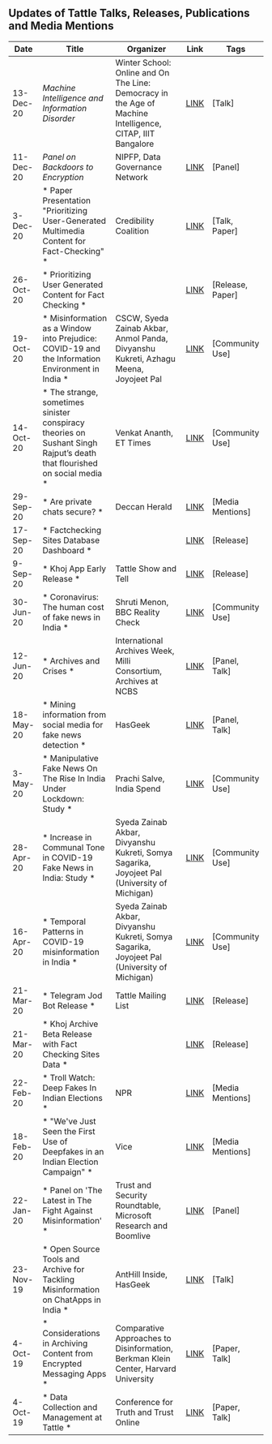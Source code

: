 ## Updates of Tattle Talks, Releases, Publications and Media Mentions

| Date           | Title                                             | Organizer             |  Link      | Tags                |
|----------------|---------------------------------------------------|-----------------------|------------|---------------------|
|13-Dec-20	|  *Machine Intelligence and Information Disorder* |	Winter School: Online and On The Line: Democracy in the Age of Machine Intelligence,	CITAP, IIIT Bangalore	|	[LINK](http://citapp.iiitb.ac.in/online-and-on-the-line-democracy-in-the-age-of-machine-intelligence/)	|	[Talk]	|
|11-Dec-20	|  *Panel on Backdoors to Encryption* |		NIPFP, Data Governance Network	|	[LINK](https://twitter.com/DataGovNetwork/status/1335833999944470528)	|	[Panel]	|
|	3-Dec-20	|*	Paper Presentation "Prioritizing User-Generated Multimedia Content for Fact-Checking"	*|		Credibility Coalition	|	[LINK]()	|	[Talk, Paper]	|
|	26-Oct-20	|*	Prioritizing User Generated Content for Fact Checking	*|			|	[LINK](https://arxiv.org/abs/2010.13387)	|	[Release, Paper]	|
|	19-Oct-20	|*	Misinformation as a Window into Prejudice: COVID-19 and the Information Environment in India	*|	CSCW, 	Syeda Zainab Akbar, Anmol Panda, Divyanshu Kukreti, Azhagu Meena, Joyojeet Pal	|	[LINK](https://www.microsoft.com/en-us/research/publication/misinformation-as-a-window-into-prejudice-covid-19-and-the-information-environment-in-india/)	|	[Community Use]	|
|	14-Oct-20	|*	The strange, sometimes sinister conspiracy theories on Sushant Singh Rajput’s death that flourished on social media	*|		Venkat Ananth, ET Times	|	[LINK](https://economictimes.indiatimes.com/tech/internet/the-strange-sometimes-sinister-conspiracy-theories-on-sushant-singh-rajputs-death-that-flourished-on-social-media/articleshow/78636570.cms)	|	[Community Use]	|
|	29-Sep-20	|*	Are private chats secure?	*|		Deccan Herald	|	[LINK]( https://www.deccanherald.com/metrolife/metrolife-your-bond-with-bengaluru/are-private-chats-secure-894999.html)	|	[Media Mentions]	|
|	17-Sep-20	|*	Factchecking Sites Database Dashboard	*|			|	[LINK](https://services.tattle.co.in/khoj/dashboard)	|	[Release]	|
|	9-Sep-20	|*	Khoj App Early Release	*|	Tattle Show and Tell		|	[LINK](https://twitter.com/tattlemade/status/1301468876077543425)	|	[Release]	|
|	30-Jun-20	|*	Coronavirus: The human cost of fake news in India	*|		 Shruti Menon, BBC Reality Check	|	[LINK](https://www.bbc.com/news/world-asia-india-53165436)	|	[Community Use]	|
|	12-Jun-20	|*	Archives and Crises	*|	International Archives Week,	Milli Consortium, Archives at NCBS	|	[LINK](https://www.youtube.com/watch?v=mtIaD-AvG_U)	|	[Panel, Talk]	|
|	18-May-20	|*	Mining information from social media for fake news detection	*|		HasGeek	|	[LINK](https://hasgeek.com/fifthelephant/mining-information-from-social-media-for-fake-news-detection/)	|	[Panel, Talk]	|
|	3-May-20	|*	Manipulative Fake News On The Rise In India Under Lockdown: Study	*|		Prachi Salve, India Spend	|	[LINK](https://www.indiaspend.com/manipulative-fake-news-on-the-rise-in-india-under-lockdown-study/)	|	[Community Use]	|
|	28-Apr-20	|*	Increase in Communal Tone in COVID-19 Fake News in India: Study	*|		Syeda Zainab Akbar, Divyanshu Kukreti, Somya Sagarika, Joyojeet Pal (University of Michigan)	|	[LINK](https://www.thequint.com/news/webqoof/increase-in-communal-tone-in-covid-19-fake-news-in-india-study)	|	[Community Use]	|
|	16-Apr-20	|*	Temporal Patterns in COVID-19 misinformation in India	*|		Syeda Zainab Akbar, Divyanshu Kukreti, Somya Sagarika, Joyojeet Pal (University of Michigan)	|	[LINK](http://joyojeet.people.si.umich.edu/temporal-patterns-in-covid-19-misinformation-in-india/)	|	[Community Use]	|
|	21-Mar-20	|*	Telegram Jod Bot Release	*|	Tattle Mailing List		|	[LINK](https://us19.campaign-archive.com/?e=&u=a9af83af1f247ecc04f50ad46&id=56f054864d)	|	[Release]	|
|	21-Mar-20	|*	Khoj Archive Beta Release with Fact Checking Sites Data	*|			|	[LINK](https://services.tattle.co.in/khoj/)	|	[Release]	|
|	22-Feb-20	|*	Troll Watch: Deep Fakes In Indian Elections	*|		NPR	|	[LINK](https://www.npr.org/2020/02/22/808536082/troll-watch-deep-fakes-in-indian-elections)	|	[Media Mentions]	|
|	18-Feb-20	|*	"We've Just Seen the First Use of Deepfakes in an Indian Election Campaign"	*|		Vice	|	[LINK](https://www.vice.com/en/article/jgedjb/the-first-use-of-deepfakes-in-indian-election-by-bjp)	|	[Media Mentions]	|
|	22-Jan-20	|*	Panel on 'The Latest in The Fight Against Misinformation'	*|	Trust and Security Roundtable,	Microsoft Research and Boomlive	|	[LINK]()	|	[Panel]	|
|	23-Nov-19	|*	Open Source Tools and Archive for Tackling Misinformation on ChatApps in India	*|	AntHill Inside,	HasGeek	|	[LINK](https://hasgeek.com/anthillinside/2019/sub/open-source-tools-and-archive-for-tackling-misinfo-5aPqKSt1xKbijfDRA7Yexx)	|	[Talk]	|
|	4-Oct-19	|*	Considerations in Archiving Content from Encrypted Messaging Apps	*|	Comparative Approaches to Disinformation,	Berkman Klein Center, Harvard University	|	[LINK](https://cyber.harvard.edu/story/2019-10/comparative-approaches-disinformation)	|	[Paper, Talk]	|
|	4-Oct-19	|*	Data Collection and Management at Tattle	*|	Conference for Truth and Trust Online		|	[LINK](https://truthandtrustonline.com/2019-proceedings/)	|	[Paper, Talk]	|
